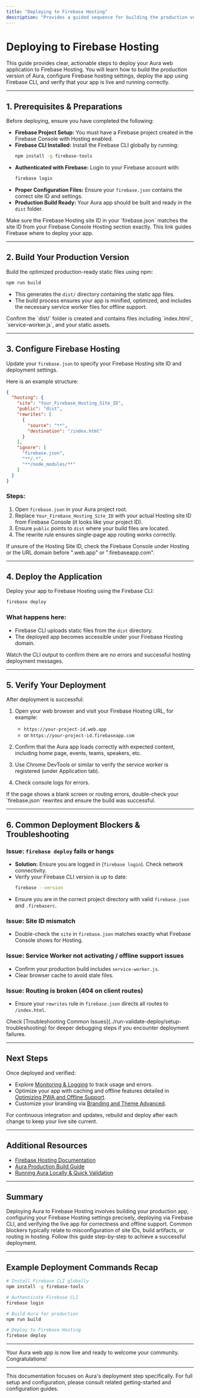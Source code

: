 ```yaml
---
title: "Deploying to Firebase Hosting"
description: "Provides a guided sequence for building the production version, configuring firebase.json, initiating deployment, and validating that the app is live. Clarifies common deployment blockers for new users."
---
```


# Deploying to Firebase Hosting

This guide provides clear, actionable steps to deploy your Aura web application to Firebase Hosting. You will learn how to build the production version of Aura, configure Firebase hosting settings, deploy the app using Firebase CLI, and verify that your app is live and running correctly.

---

## 1. Prerequisites & Preparations

Before deploying, ensure you have completed the following:

- **Firebase Project Setup:** You must have a Firebase project created in the Firebase Console with Hosting enabled.
- **Firebase CLI Installed:** Install the Firebase CLI globally by running:
  ```bash
  npm install -g firebase-tools
  ```
- **Authenticated with Firebase:** Login to your Firebase account with:
  ```bash
  firebase login
  ```
- **Proper Configuration Files:** Ensure your `firebase.json` contains the correct site ID and settings.
- **Production Build Ready:** Your Aura app should be built and ready in the `dist` folder.

<Tip>
Make sure the Firebase Hosting site ID in your `firebase.json` matches the site ID from your Firebase Console Hosting section exactly. This link guides Firebase where to deploy your app.
</Tip>

---

## 2. Build Your Production Version

Build the optimized production-ready static files using npm:

```bash
npm run build
```

- This generates the `dist/` directory containing the static app files.
- The build process ensures your app is minified, optimized, and includes the necessary service worker files for offline support.

<Check>
Confirm the `dist/` folder is created and contains files including `index.html`, `service-worker.js`, and your static assets.
</Check>

---

## 3. Configure Firebase Hosting

Update your `firebase.json` to specify your Firebase Hosting site ID and deployment settings.

Here is an example structure:

```json
{
  "hosting": {
    "site": "Your_Firebase_Hosting_Site_ID",
    "public": "dist",
    "rewrites": [
      {
        "source": "**",
        "destination": "/index.html"
      }
    ],
    "ignore": [
      "firebase.json",
      "**/.*",
      "**/node_modules/**"
    ]
  }
}
```

### Steps:

1. Open `firebase.json` in your Aura project root.
2. Replace `Your_Firebase_Hosting_Site_ID` with your actual Hosting site ID from Firebase Console (it looks like your project ID).
3. Ensure `public` points to `dist` where your build files are located.
4. The rewrite rule ensures single-page app routing works correctly.

<Tip>
If unsure of the Hosting Site ID, check the Firebase Console under Hosting or the URL domain before ".web.app" or ".firebaseapp.com".
</Tip>

---

## 4. Deploy the Application

Deploy your app to Firebase Hosting using the Firebase CLI:

```bash
firebase deploy
```

### What happens here:

- Firebase CLI uploads static files from the `dist` directory.
- The deployed app becomes accessible under your Firebase Hosting domain.

<Check>
Watch the CLI output to confirm there are no errors and successful hosting deployment messages.
</Check>

---

## 5. Verify Your Deployment

After deployment is successful:

1. Open your web browser and visit your Firebase Hosting URL, for example:
   - `https://your-project-id.web.app`
   - or `https://your-project-id.firebaseapp.com`

2. Confirm that the Aura app loads correctly with expected content, including home page, events, teams, speakers, etc.
3. Use Chrome DevTools or similar to verify the service worker is registered (under Application tab).
4. Check console logs for errors.

<Warning>
If the page shows a blank screen or routing errors, double-check your `firebase.json` rewrites and ensure the build was successful.
</Warning>

---

## 6. Common Deployment Blockers & Troubleshooting

### Issue: `firebase deploy` fails or hangs
- **Solution:** Ensure you are logged in (`firebase login`). Check network connectivity.
- Verify your Firebase CLI version is up to date: 
  ```bash
  firebase --version
  ```
- Ensure you are in the correct project directory with valid `firebase.json` and `.firebaserc`.

### Issue: Site ID mismatch
- Double-check the `site` in `firebase.json` matches exactly what Firebase Console shows for Hosting.

### Issue: Service Worker not activating / offline support issues
- Confirm your production build includes `service-worker.js`.
- Clear browser cache to avoid stale files.

### Issue: Routing is broken (404 on client routes)
- Ensure your `rewrites` rule in `firebase.json` directs all routes to `/index.html`.

<Tip>
Check [Troubleshooting Common Issues](../run-validate-deploy/setup-troubleshooting) for deeper debugging steps if you encounter deployment failures.
</Tip>

---

## Next Steps

Once deployed and verified:

- Explore [Monitoring & Logging](../../deployment/runtime-operations/monitoring-logging) to track usage and errors.
- Optimize your app with caching and offline features detailed in [Optimizing PWA and Offline Support](../../guides/advanced-customization-and-optimization/optimizing-pwa-and-offline-support).
- Customize your branding via [Branding and Theme Advanced](../../guides/advanced-customization-and-optimization/branding-and-theme-advanced).

For continuous integration and updates, rebuild and deploy after each change to keep your live site current.

---

## Additional Resources

- [Firebase Hosting Documentation](https://firebase.google.com/docs/hosting)
- [Aura Production Build Guide](../configuration-run/production-build)
- [Running Aura Locally & Quick Validation](../run-validate-deploy/local-run-validation)

---

## Summary
Deploying Aura to Firebase Hosting involves building your production app, configuring your Firebase Hosting settings precisely, deploying via Firebase CLI, and verifying the live app for correctness and offline support. Common blockers typically relate to misconfiguration of site IDs, build artifacts, or routing in hosting. Follow this guide step-by-step to achieve a successful deployment.

---

## Example Deployment Commands Recap

```bash
# Install Firebase CLI globally
npm install -g firebase-tools

# Authenticate Firebase CLI
firebase login

# Build Aura for production
npm run build

# Deploy to Firebase Hosting
firebase deploy
```

---

Your Aura web app is now live and ready to welcome your community. Congratulations!

---

<Info>
This documentation focuses on Aura's deployment step specifically. For full setup and configuration, please consult related getting-started and configuration guides.
</Info>
